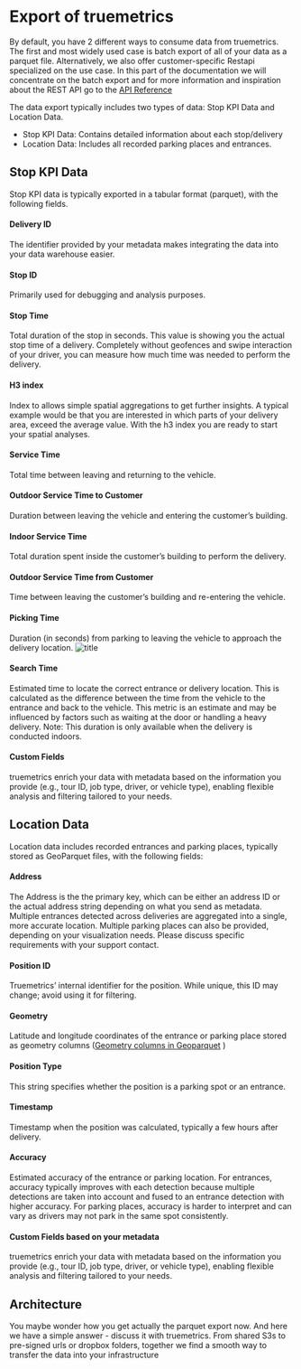 # Export of truemetrics

By default, you have 2 different ways to consume data from truemetrics. The first and most widely used case is batch export of all of your data as a parquet file.
Alternatively, we also offer customer-specific Restapi specialized on the use case. In this part of the documentation we will concentrate on the batch export and for more information and inspiration about the REST API go to the [API Reference](https://docu.truemetrics.cloud/api-reference/endpoint/parkingPlaces)

The data export typically includes two types of data: Stop KPI Data and Location Data.

* Stop KPI Data: Contains detailed information about each stop/delivery
* Location Data: Includes all recorded parking places and entrances.

## Stop KPI Data
Stop KPI data is typically exported in a tabular format (parquet), with the following fields. 

#### Delivery ID 
The identifier provided by your metadata makes integrating the data into your data warehouse easier.
#### Stop ID 
Primarily used for debugging and analysis purposes.
#### Stop Time 
Total duration of the stop in seconds. This value is showing you the actual stop time of a delivery. Completely without geofences and swipe interaction of your driver, you can measure how much time was needed to perform the delivery.
#### H3 index
Index to allows simple spatial aggregations to get further insights. A typical example would be that you are interested in which parts of your delivery area, exceed the average value. With the h3 index you are ready to start your spatial analyses.
#### Service Time
Total time between leaving and returning to the vehicle.
#### Outdoor Service Time to Customer
Duration between leaving the vehicle and entering the customer’s building.
#### Indoor Service Time
Total duration spent inside the customer’s building to perform the delivery.
#### Outdoor Service Time from Customer
Time between leaving the customer’s building and re-entering the vehicle.
#### Picking Time
Duration (in seconds) from parking to leaving the vehicle to approach the delivery location.
![title](/images/stopskpis.jpg)

#### Search Time
Estimated time to locate the correct entrance or delivery location. This is calculated as the difference between the time from the vehicle to the entrance and back to the vehicle. This metric is an estimate and may be influenced by factors such as waiting at the door or handling a heavy delivery. Note: This duration is only available when the delivery is conducted indoors.



#### Custom Fields 
truemetrics enrich your data with metadata based on the information you provide (e.g., tour ID, job type, driver, or vehicle type), enabling flexible analysis and filtering tailored to your needs.

## Location Data
Location data includes recorded entrances and parking places, typically stored as GeoParquet files, with the following fields:

#### Address 
The Address is the the primary key, which can be either an address ID or the actual address string depending on what you send as metadata. Multiple entrances detected across deliveries are aggregated into a single, more accurate location. Multiple parking places can also be provided, depending on your visualization needs. Please discuss specific requirements with your support contact.
#### Position ID
Truemetrics’ internal identifier for the position. While unique, this ID may change; avoid using it for filtering.
#### Geometry 
Latitude and longitude coordinates of the entrance or parking place stored as geometry columns ([Geometry columns in Geoparquet](https://geoparquet.org/releases/v1.0.0/)
) 
#### Position Type
This string specifies whether the position is a parking spot or an entrance.
#### Timestamp
Timestamp when the position was calculated, typically a few hours after delivery.
#### Accuracy
Estimated accuracy of the entrance or parking location. For entrances, accuracy typically improves with each detection because multiple detections are taken into account and fused to an entrance detection with higher accuracy. For parking places, accuracy is harder to interpret and can vary as drivers may not park in the same spot consistently.
#### Custom Fields based on your metadata
truemetrics enrich your data with metadata based on the information you provide (e.g., tour ID, job type, driver, or vehicle type), enabling flexible analysis and filtering tailored to your needs.

## Architecture
You maybe wonder how you get actually the parquet export now. And here we have a simple answer - discuss it with truemetrics. From shared S3s to pre-signed urls or dropbox folders, together we find a smooth way  to transfer the data into your infrastructure
